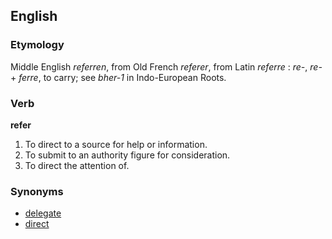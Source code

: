 ==English==

===Etymology===
Middle English ''referren'', from Old French ''referer'', from Latin ''referre'' : ''re-'', ''re-'' + ''ferre'', to carry; see ''bher-1'' in Indo-European Roots.

===Verb===
'''refer'''

#To direct to a source for help or information.
#To submit to an authority figure for consideration.
#To direct the attention of.

===Synonyms===
*[[delegate]]
*[[direct]]